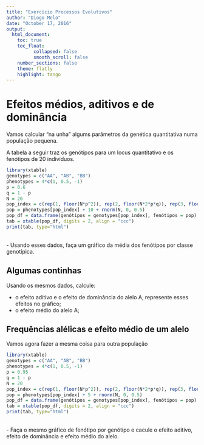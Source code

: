 ```yaml
---
title: "Exercício Processos Evolutivos"
author: "Diogo Melo"
date: "October 17, 2016"
output:
  html_document:
    toc: true
    toc_float:           
          collapsed: false
          smooth_scroll: false
    number_sections: false
    theme: flatly
    highlight: tango
---
```

 <style>
   th,td{
     padding:2px 5px 2px 5px;
   }
 </style>
 
# Efeitos médios, aditivos e de dominância

Vamos calcular "na unha" algums parâmetros da genética quantitativa numa população pequena. 

A tabela a seguir traz os genótipos para um locus quantitativo e os fenótipos de 20 indivíduos.

```r
library(xtable)
genotypes = c("AA", "AB", "BB")
phenotypes = 4*c(1, 0.5, -1)
p = 0.6
q = 1 - p
N = 20
pop_index = c(rep(1, floor(N*p^2)), rep(2, floor(N*2*p*q)), rep(3, floor(N*q^2)+1))
pop = phenotypes[pop_index] + 10 + rnorm(N, 0, 0.5)
pop_df = data.frame(genótipos = genotypes[pop_index], fenótipos = pop)
tab = xtable(pop_df, digits = 2, align = "ccc")
print(tab, type="html")
```
<br>
- Usando esses dados, faça um gráfico da média dos fenótipos por classe genotípica.

## Algumas continhas

Usando os mesmos dados, calcule:

- o efeito aditivo e o efeito de dominância do alelo A, represente esses efeitos no gráfico;
- o efeito médio do alelo A;

## Frequências alélicas e efeito médio de um alelo

Vamos agora fazer a mesma coisa para outra população

```r
library(xtable)
genotypes = c("AA", "AB", "BB")
phenotypes = 4*c(1, 0.5, -1)
p = 0.95
q = 1 - p
N = 20
pop_index = c(rep(1, floor(N*p^2)), rep(2, floor(N*2*p*q)), rep(3, floor(N*q^2)+1))
pop = phenotypes[pop_index] + 5 + rnorm(N, 0, 0.5)
pop_df = data.frame(genótipos = genotypes[pop_index], fenótipos = pop)
tab = xtable(pop_df, digits = 2, align = "ccc")
print(tab, type="html")
```
<br>
- Faça o mesmo gráfico de fenótipo por genótipo e cacule o efeito aditivo, efeito de dominância e efeito médio do alelo.